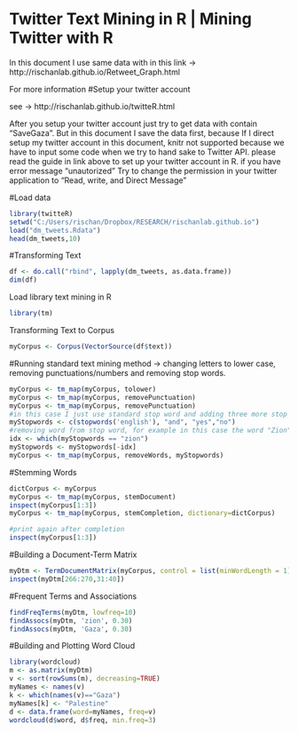 Twitter Text Mining in R | Mining Twitter with R
========================================================

In this document I use same data with in this link -> http://rischanlab.github.io/Retweet_Graph.html

For more information
#Setup your twitter account

see -> http://rischanlab.github.io/twitteR.html

After you setup your twitter account just try to get data with contain “SaveGaza”. But in this document I save the data first, because If I direct setup my twitter account in this document, knitr not supported because we have to input some code when we try to hand sake to Twitter API. please read the guide in link above to set up your twitter account in R. if you have error message “unautorized” Try to change the permission in your twitter application to “Read, write, and Direct Message”

#Load data 

```{r}
library(twitteR)
setwd("C:/Users/rischan/Dropbox/RESEARCH/rischanlab.github.io")
load("dm_tweets.Rdata")
head(dm_tweets,10)
```

#Transforming Text

```{r}
df <- do.call("rbind", lapply(dm_tweets, as.data.frame))
dim(df)
```

Load library text mining in R
```{r}
library(tm)
```

Transforming Text to Corpus
```{r}
myCorpus <- Corpus(VectorSource(df$text))
```

#Running standard text mining method -> changing letters to lower case, removing punctuations/numbers and removing stop words.

```{r}
myCorpus <- tm_map(myCorpus, tolower)
myCorpus <- tm_map(myCorpus, removePunctuation)
myCorpus <- tm_map(myCorpus, removePunctuation)
#in this case I just use standard stop word and adding three more stop word for giving example how to adding new stop word. If you have more stop word you can adding like that or try to save in one vector object.
myStopwords <- c(stopwords('english'), "and", "yes","no")
#removing word from stop word, for example in this case the word "Zion"
idx <- which(myStopwords == "zion")
myStopwords <- myStopwords[-idx]
myCorpus <- tm_map(myCorpus, removeWords, myStopwords)

```

#Stemming Words
```{r}
dictCorpus <- myCorpus
myCorpus <- tm_map(myCorpus, stemDocument)
inspect(myCorpus[1:3])
myCorpus <- tm_map(myCorpus, stemCompletion, dictionary=dictCorpus)

#print again after completion
inspect(myCorpus[1:3])

```
#Building a Document-Term Matrix
```{r}
myDtm <- TermDocumentMatrix(myCorpus, control = list(minWordLength = 1))
inspect(myDtm[266:270,31:40])

```
#Frequent Terms and Associations
```{r}
findFreqTerms(myDtm, lowfreq=10)
findAssocs(myDtm, 'zion', 0.30)
findAssocs(myDtm, 'Gaza', 0.30)
```
#Building and Plotting Word Cloud
```{r}
library(wordcloud)
m <- as.matrix(myDtm)
v <- sort(rowSums(m), decreasing=TRUE)
myNames <- names(v)
k <- which(names(v)=="Gaza")
myNames[k] <- "Palestine"
d <- data.frame(word=myNames, freq=v)
wordcloud(d$word, d$freq, min.freq=3)

```
